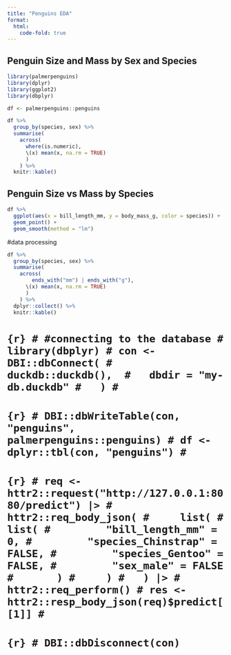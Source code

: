 ```yaml
---
title: "Penguins EDA"
format:
  html:
    code-fold: true
---
```


## Penguin Size and Mass by Sex and Species

```r
library(palmerpenguins)
library(dplyr)
library(ggplot2)
library(dbplyr)

df <- palmerpenguins::penguins
```

```r
df %>%
  group_by(species, sex) %>%
  summarise(
    across(
      where(is.numeric), 
      \(x) mean(x, na.rm = TRUE)
      )
    ) %>%
  knitr::kable()
```

## Penguin Size vs Mass by Species

```r
df %>%
  ggplot(aes(x = bill_length_mm, y = body_mass_g, color = species)) +
  geom_point() + 
  geom_smooth(method = "lm")
```

#data processing

```r
df %>%
  group_by(species, sex) %>%
  summarise(
    across(
        ends_with("mm") | ends_with("g"),
      \(x) mean(x, na.rm = TRUE)
      )
    ) %>%
  dplyr::collect() %>%
  knitr::kable()
```

# ```{r}
# #connecting to the database
# library(dbplyr)
# con <- DBI::dbConnect(
#   duckdb::duckdb(), 
#   dbdir = "my-db.duckdb"
#   )
# ```
# 
# ```{r}
# DBI::dbWriteTable(con, "penguins", palmerpenguins::penguins)
# df <- dplyr::tbl(con, "penguins")
# ```
# 
# ```{r}
# req <- httr2::request("http://127.0.0.1:8080/predict") |>
#   httr2::req_body_json(
#     list(
#       list(
#         "bill_length_mm" = 0,
#         "species_Chinstrap" = FALSE,
#         "species_Gentoo" = FALSE,
#         "sex_male" = FALSE
#       )
#     )
#   ) |>
#   httr2::req_perform()
# res <- httr2::resp_body_json(req)$predict[[1]]
# ```
# 
# ```{r}
# DBI::dbDisconnect(con)
```
